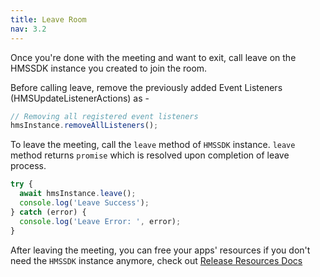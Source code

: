 ```yaml
---
title: Leave Room
nav: 3.2
---
```


Once you're done with the meeting and want to exit, call leave on the HMSSDK instance you created to join the room.

Before calling leave, remove the previously added Event Listeners (HMSUpdateListenerActions) as -

```js
// Removing all registered event listeners
hmsInstance.removeAllListeners();
```

To leave the meeting, call the `leave` method of `HMSSDK` instance. `leave` method returns `promise` which is resolved upon completion of leave process.

```js
try {
  await hmsInstance.leave();
  console.log('Leave Success');
} catch (error) {
  console.log('Leave Error: ', error);
}
```

After leaving the meeting, you can free your apps' resources if you don't need the `HMSSDK` instance anymore, check out [Release Resources Docs](https://www.100ms.live/docs/react-native/v2/features/release-resources)
